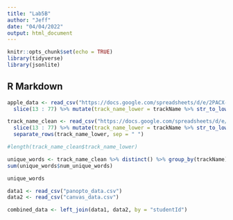 ```yaml
---
title: "Lab5B"
author: "Jeff"
date: "04/04/2022"
output: html_document
---
```


```r
knitr::opts_chunk$set(echo = TRUE)
library(tidyverse)
library(jsonlite)

```

## R Markdown
```r
apple_data <- read_csv("https://docs.google.com/spreadsheets/d/e/2PACX-1vR6jVuO3F3DNwX1WApTvCfYqfjehcNKHmuDqupk2_0vJe0lnf81dmUlsXZGkZKmaCeallS5Dqch05ks/pub?gid=1338968646&single=true&output=csv") %>%
  slice(13 : 77) %>% mutate(track_name_lower = trackName %>% str_to_lower()) 

track_name_clean <- read_csv("https://docs.google.com/spreadsheets/d/e/2PACX-1vR6jVuO3F3DNwX1WApTvCfYqfjehcNKHmuDqupk2_0vJe0lnf81dmUlsXZGkZKmaCeallS5Dqch05ks/pub?gid=1338968646&single=true&output=csv") %>%
  slice(13 : 77) %>% mutate(track_name_lower = trackName %>% str_to_lower() %>% str_remove_all("[[:punct:]]")) %>%
  separate_rows(track_name_lower, sep = " ")

#length(track_name_clean$track_name_lower)

unique_words <- track_name_clean %>% distinct() %>% group_by(trackName) %>% summarise(num_unique_words = n())
sum(unique_words$num_unique_words)

unique_words
```

```r

data1 <- read_csv("panopto_data.csv")
data2 <- read_csv("canvas_data.csv")

combined_data <- left_join(data1, data2, by = "studentId")

```